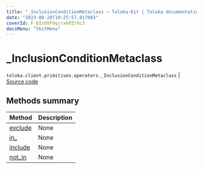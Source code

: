 ```yaml
---
title: "_InclusionConditionMetaclass — Toloka-Kit | Toloka documentation"
date: "2023-08-28T10:25:57.817083"
coverId: F_bIcOYF9yjrxkPZrXc3
docsMenu: "tkitMenu"
---
```


# _InclusionConditionMetaclass

`toloka.client.primitives.operators._InclusionConditionMetaclass` | [Source code](https://github.com/Toloka/toloka-kit/blob/v1.2.1/src/client/primitives/operators.py#L105)

## Methods summary

| Method | Description |
| :------| :-----------|
[exclude](/docs/toloka-kit/reference/toloka.client.primitives.operators._InclusionConditionMetaclass.exclude)| None
[in_](/docs/toloka-kit/reference/toloka.client.primitives.operators._InclusionConditionMetaclass.include)| None
[include](/docs/toloka-kit/reference/toloka.client.primitives.operators._InclusionConditionMetaclass.include)| None
[not_in](/docs/toloka-kit/reference/toloka.client.primitives.operators._InclusionConditionMetaclass.exclude)| None